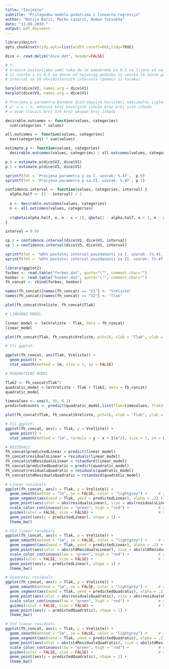 ```yaml
---
title: "Izvješće"
subtitle: "Prilagodba modela podatcima i linearna regresija"
author: "Matija Bačić, Marko Lazarić, Roman Yatsukha"
date: "12.05.2019."
output: pdf_document
---
```

  
```r
library(knitr)
opts_chunk$set(tidy.opts=list(width.cutoff=60),tidy=TRUE)
```

```r
dice <- read.delim("dice.dat", header=FALSE)

# 3.
# Granice postavljamo sami tako da se pomaknemo za 0.5 na lijevo od najmanjeg podatka
# iz uzorka i za 0.5 na desno od najveceg podatka iz uzorka te zatim podijelimo taj
# interval na 10 ekvidistantnih intervala (pomocu 11 tocaka)

barplot(dice$V2, names.arg = dice$V1)
barplot(dice$V3, names.arg = dice$V1)

# Procjena p parametra binomne distribucije koristeći maksimalnu izglednost
# p' = x / n, odnosno broj povoljnih ishoda kroz broj svih ishoda
# u ovom slucaju broj 5/6 kroz ukupan broj ishoda

desirable.outcomes <- function(values, categories)
  sum(categories * values)

all.outcomes <- function(values, categories)
  max(categories) * sum(values)

estimate.p <- function(values, categories)
  desirable.outcomes(values, categories) / all.outcomes(values, categories)

p.0 = estimate.p(dice$V2, dice$V1)
p.1 = estimate.p(dice$V3, dice$V1)

sprintf(fmt = 'Procjena parametra p za I. uzorak: %.4f',  p.0)
sprintf(fmt = 'Procjena parametra p za II. uzorak: %.4f', p.1)

confidence.interval <- function(values, categories, interval) {
  alpha.half <- (1 - interval) / 2
  
  x <- desirable.outcomes(values, categories)
  n <- all.outcomes(values, categories)
  
  c(qbeta(alpha.half, x, n - x + 1), qbeta(1 - alpha.half, x + 1, n - x))
}

interval = 0.95

cp.0 = confidence.interval(dice$V2, dice$V1, interval)
cp.1 = confidence.interval(dice$V3, dice$V1, interval)

sprintf(fmt = '%d%% postotni interval pouzdanosti za I. uzorak: [%.4f, %.4f]',  interval * 100, cp.0[1], cp.0[2])
sprintf(fmt = '%d%% postotni interval pouzdanosti za II. uzorak: [%.4f, %.4f]', interval * 100, cp.1[1], cp.1[2])

```

```r
library(ggplot2)
forbes <- read.table("forbes.dat", quote="\"", comment.char="")
hooker <- read.table("hooker.dat", quote="\"", comment.char="")
fh_concat <- rbind(forbes, hooker)

names(fh_concat)[names(fh_concat) == "V1"] <- "Vreliste"
names(fh_concat)[names(fh_concat) == "V2"] <- "Tlak"

plot(fh_concat$Vreliste, fh_concat$Tlak)

# LINEARNI MODEL

linear_model <- lm(Vreliste ~ Tlak, data = fh_concat)
linear_model

plot(fh_concat$Tlak, fh_concat$Vreliste, pch=16, xlab = "Tlak", ylab = "Vreliste", cex.lab = 1.3, col = "red" ) + abline(linear_model, col = "blue")

# Ili ggplot:

ggplot(fh_concat, aes(Tlak, Vreliste)) +
  geom_point() +
  stat_smooth(method = lm, size = 1, se = FALSE)

# KVADRATICNI MODEL

Tlak2 <- fh_concat$Tlak^2
quadratic_model <-lm(Vreliste ~ Tlak + Tlak2, data = fh_concat)
quadratic_model

timevalues <- seq(0, 30, 0.1)
predictedcounts <- predict(quadratic_model,list(Tlak=timevalues, Tlak2=timevalues^2))

plot(fh_concat$Tlak, fh_concat$Vreliste, pch=16, xlab = "Tlak", ylab = "Vreliste", cex.lab = 1.3, col = "blue") + lines(timevalues, predictedcounts, col = "darkgreen", lwd = 3)

# Ili ggplot:
ggplot(fh_concat, aes(x = Tlak, y = Vreliste)) +
  geom_point() +
  stat_smooth(method = "lm", formula = y ~ x + I(x^2), size = 1, se = FALSE)

# REZIDUALI
fh_concat$predictedLinear = predict(linear_model)
fh_concat$residualsLinear = residuals(linear_model)
fh_concat$stdResidualsLinear = rstandard(linear_model)
fh_concat$predictedQuadratic = predict(quadratic_model)
fh_concat$residualsQuadratic = residuals(quadratic_model)
fh_concat$stdResidualsQuadratic = rstandard(quadratic_model)

# Linear residuals
ggplot(fh_concat, aes(x = Tlak, y = Vreliste)) +
  geom_smooth(method = "lm", se = FALSE, color = "lightgrey") +     # regression line  
  geom_segment(aes(xend = Tlak, yend = predictedLinear), alpha = .2) +      # draw line from point to line
  geom_point(aes(color = abs(residualsLinear), size = abs(residualsLinear))) +  # size of the points
  scale_color_continuous(low = "green", high = "red") +             # colour of the points mapped to residual size - green smaller, red larger
  guides(color = FALSE, size = FALSE) +                             # Size legend removed
  geom_point(aes(y = predictedLinear), shape = 1) +
  theme_bw()

# Std linear residuals
ggplot(fh_concat, aes(x = Tlak, y = Vreliste)) +
  geom_smooth(method = "lm", se = FALSE, color = "lightgrey") +     # regression line  
  geom_segment(aes(xend = Tlak, yend = predictedLinear), alpha = .2) +      # draw line from point to line
  geom_point(aes(color = abs(stdResidualsLinear), size = abs(stdResidualsLinear))) +  # size of the points
  scale_color_continuous(low = "green", high = "red") +             # colour of the points mapped to residual size - green smaller, red larger
  guides(color = FALSE, size = FALSE) +                             # Size legend removed
  geom_point(aes(y = predictedLinear), shape = 1) +
  theme_bw()

# Quadratic residuals
ggplot(fh_concat, aes(x = Tlak, y = Vreliste)) +
  geom_smooth(method = "lm", se = FALSE, color = "lightgrey") +     # regression line  
  geom_segment(aes(xend = Tlak, yend = predictedQuadratic), alpha = .2) +      # draw line from point to line
  geom_point(aes(color = abs(residualsQuadratic), size = abs(residualsQuadratic))) +  # size of the points
  scale_color_continuous(low = "green", high = "red") +             # colour of the points mapped to residual size - green smaller, red larger
  guides(color = FALSE, size = FALSE) +                             # Size legend removed
  geom_point(aes(y = predictedQuadratic), shape = 1) +
  theme_bw()

# Std linear residuals
ggplot(fh_concat, aes(x = Tlak, y = Vreliste)) +
  geom_smooth(method = "lm", se = FALSE, color = "lightgrey") +     # regression line  
  geom_segment(aes(xend = Tlak, yend = predictedQuadratic), alpha = .2) +      # draw line from point to line
  geom_point(aes(color = abs(stdResidualsQuadratic), size = abs(stdResidualsQuadratic))) +  # size of the points
  scale_color_continuous(low = "green", high = "red") +             # colour of the points mapped to residual size - green smaller, red larger
  guides(color = FALSE, size = FALSE) +                             # Size legend removed
  geom_point(aes(y = predictedQuadratic), shape = 1) +
  theme_bw()

```